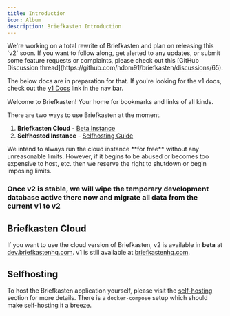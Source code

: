 ```yaml
---
title: Introduction
icon: Album
description: Briefkasten Introduction
---
```


<Callout icon="🚀" type="info" title="Briefkasten v2">
  We're working on a total rewrite of Briefkasten and plan on releasing this
  `v2` soon. If you want to follow along, get alerted to any updates, or submit
  some feature requests or complaints, please check out this [GitHub Discussion
  thread](https://github.com/ndom91/briefkasten/discussions/65).

The below docs are in preparation for that. If you're looking for the v1 docs, check out the [v1 Docs](https://v1.docs.briefkastenhq.com) link in the nav bar.

</Callout>

Welcome to Briefkasten! Your home for bookmarks and links of all kinds.

There are two ways to use Briefkasten at the moment.

1. **Briefkasten Cloud** - [Beta Instance](https://dev.briefkastenhq.com)
2. **Selfhosted Instance** - [Selfhosting Guide](/docs/self-hosting)

<Callout>
  We intend to always run the cloud instance **for free** without any
  unreasonable limits. However, if it begins to be abused or becomes too
  expensive to host, etc. then we reserve the right to shutdown or begin
  imposing limits.
</Callout>

### Once v2 is stable, we will wipe the temporary development database active there now and migrate all data from the current v1 to v2

## Briefkasten Cloud

If you want to use the cloud version of Briefkasten, v2 is available in **beta** at [dev.briefkastenhq.com](https://dev.briefkastenhq.com). v1 is still available at [briefkastenhq.com](https://briefkastenhq.com).

## Selfhosting

To host the Briefkasten application yourself, please visit the [self-hosting](/docs/self-hosting) section for more details. There is a `docker-compose` setup which should make self-hosting it a breeze.
